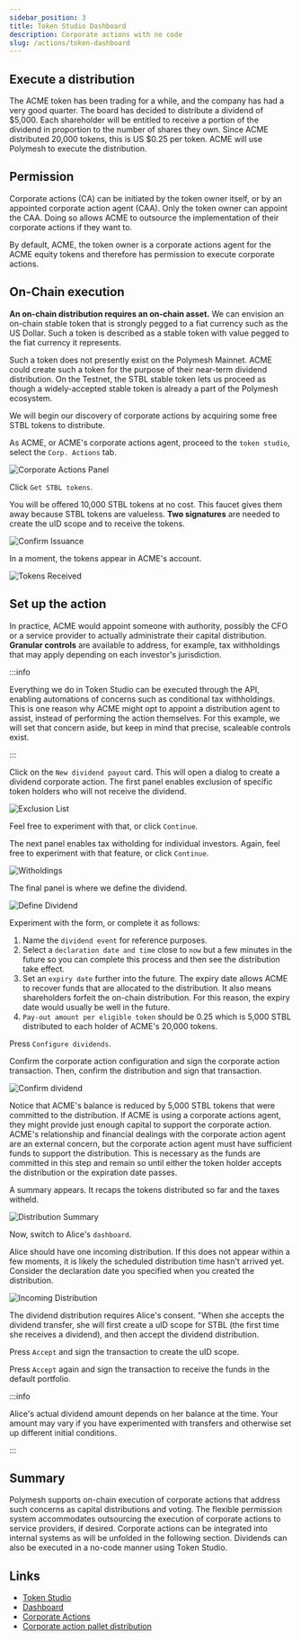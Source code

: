 ```yaml
---
sidebar_position: 3
title: Token Studio Dashboard
description: Corporate actions with no code
slug: /actions/token-dashboard
---
```


<YoutubePlayer videoId="UJRbuDOe8aU" />

## Execute a distribution

The ACME token has been trading for a while, and the company has had a very good quarter. The board has decided to distribute a dividend of \$5,000. Each shareholder will be entitled to receive a portion of the dividend in proportion to the number of shares they own. Since ACME distributed 20,000 tokens, this is US \$0.25 per token. ACME will use Polymesh to execute the distribution.

## Permission

Corporate actions (CA) can be initiated by the token owner itself, or by an appointed corporate action agent (CAA). Only the token owner can appoint the CAA. Doing so allows ACME to outsource the implementation of their corporate actions if they want to.

By default, ACME, the token owner is a corporate actions agent for the ACME equity tokens and therefore has permission to execute corporate actions.

## On-Chain execution

**An on-chain distribution requires an on-chain asset.** We can envision an on-chain stable token that is strongly pegged to a fiat currency such as the US Dollar. Such a token is described as a stable token with value pegged to the fiat currency it represents.

Such a token does not presently exist on the Polymesh Mainnet. ACME could create such a token for the purpose of their near-term dividend distribution. On the Testnet, the STBL stable token lets us proceed as though a widely-accepted stable token is already a part of the Polymesh ecosystem.

We will begin our discovery of corporate actions by acquiring some free STBL tokens to distribute.

As ACME, or ACME's corporate actions agent, proceed to the `token studio`, select the `Corp. Actions` tab.

![Corporate Actions Panel](./images/01-corp_actions_panel.png)

Click `Get STBL tokens`.

You will be offered 10,000 STBL tokens at no cost. This faucet gives them away because STBL tokens are valueless. **Two signatures** are needed to create the uID scope and to receive the tokens.

![Confirm Issuance](./images/02-confirm_issue.png)

In a moment, the tokens appear in ACME's account.

![Tokens Received](./images/03-tokens_received.png)

## Set up the action

In practice, ACME would appoint someone with authority, possibly the CFO or a service provider to actually administrate their capital distribution. **Granular controls** are available to address, for example, tax withholdings that may apply depending on each investor's jurisdiction.

:::info

Everything we do in Token Studio can be executed through the API, enabling automations of concerns such as conditional tax withholdings. This is one reason why ACME might opt to appoint a distribution agent to assist, instead of performing the action themselves. For this example, we will set that concern aside, but keep in mind that precise, scaleable controls exist.

:::

Click on the `New dividend payout` card. This will open a dialog to create a dividend corporate action. The first panel enables exclusion of specific token holders who will not receive the dividend.

![Exclusion List](./images/04-exclusion_list.png)

Feel free to experiment with that, or click `Continue`.

The next panel enables tax witholding for individual investors. Again, feel free to experiment with that feature, or click `Continue`.

![Witholdings](./images/05-witholdings.png)

The final panel is where we define the dividend.

![Define Dividend](./images/55-define.png)

Experiment with the form, or complete it as follows:

1. Name the `dividend event` for reference purposes.
2. Select a `declaration date and time` close to `now` but a few minutes in the future so you can complete this process and then see the distribution take effect.
3. Set an `expiry date` further into the future. The expiry date allows ACME to recover funds that are allocated to the distribution. It also means shareholders forfeit the on-chain distribution. For this reason, the expiry date would usually be well in the future.
4. `Pay-out amount per eligible token` should be 0.25 which is 5,000 STBL distributed to each holder of ACME's 20,000 tokens.

Press `Configure dividends`.

Confirm the corporate action configuration and sign the corporate action transaction. Then, confirm the distribution and sign that transaction.

![Confirm dividend](./images/06-confirm_pay-out.png)

Notice that ACME's balance is reduced by 5,000 STBL tokens that were committed to the distribution. If ACME is using a corporate actions agent, they might provide just enough capital to support the corporate action. ACME's relationship and financial dealings with the corporate action agent are an external concern, but the corporate action agent must have sufficient funds to support the distribution. This is necessary as the funds are committed in this step and remain so until either the token holder accepts the distribution or the expiration date passes.

A summary appears. It recaps the tokens distributed so far and the taxes witheld.

![Distribution Summary](./images/07-summary.png)

Now, switch to Alice's `dashboard`.

Alice should have one incoming distribution. If this does not appear within a few moments, it is likely the scheduled distribution time hasn't arrived yet. Consider the declaration date you specified when you created the distribution.

![Incoming Distribution](./images/08-incoming.png)

The dividend distribution requires Alice's consent. "When she accepts the dividend transfer, she will first create a uID scope for STBL (the first time she receives a dividend), and then accept the dividend distribution.

Press `Accept` and sign the transaction to create the uID scope.

Press `Accept` again and sign the transaction to receive the funds in the default portfolio.

:::info

Alice's actual dividend amount depends on her balance at the time. Your amount may vary if you have experimented with transfers and otherwise set up different initial conditions.

:::

## Summary

Polymesh supports on-chain execution of corporate actions that address such concerns as capital distributions and voting. The flexible permission system accommodates outsourcing the execution of corporate actions to service providers, if desired. Corporate actions can be integrated into internal systems as will be unfolded in the following section. Dividends can also be executed in a no-code manner using Token Studio.

## Links

- [Token Studio](https://tokenstudio.polymath.network)
- [Dashboard](https://dashboard.polymath.network)
- [Corporate Actions](/polymesh-docs/primitives/corporate-actions/)
- [Corporate action pallet distribution](https://docs.polymesh.live/pallet_corporate_actions/distribution/index.html)
